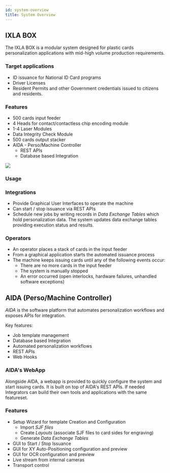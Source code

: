 ```yaml
---
id: system-overview
title: System Overview
---
```


[icbue-sdk]:https://www.ixla.it/application-software/

## IXLA BOX 

The IXLA BOX is a modular system designed for plastic cards personalization applications with mid-high volume production requirements.

### Target applications 
- ID issuance for National ID Card programs
- Driver Licenses
- Resident Permits and other Government credentials issued to citizens and residents.

### Features
* 500 cards input feeder 
* 4 Heads for contact/contactless chip encoding module
* 1-4 Laser Modules 
* Data Integrity Check Module
* 500 cards output stacker
* AIDA - Perso/Machine Controller
    - REST APIs 
    - Database based Integration



<div className={"svg-content-container"}>
    <div className={"flex-item"} style={{maxWidth:"80%"}}>
        <img src={imgBoxModules} />
    </div>
</div>

### Usage


<div className={"svg-content-container"}>
   <SystemSetup />
</div>

### Integrations

- Provide Graphical User Interfaces to operate the machine 
- Can start / stop issuance via REST APIs
- Schedule new jobs by writing records in *Data Exchange Tables* which hold personalization data. The system updates data exchange tables providing execution status and results. 

### Operators
- An operator places a stack of cards in the input feeder 
- From a graphical application starts the automated issuance process
- The machine keeps issuing cards until any of the following events occur:
    - There are no more cards in the input feeder 
    - The system is manually stopped
    - An error occurred (open interlocks, hardware failures, unhandled software exceptions)


## AIDA (Perso/Machine Controller)

*AIDA* is the software platform that automates personalization workflows and exposes APIs for integration.

Key features: 

* Job template management
* Database based Integration
* Automated personalization workflows
* REST APIs
* Web Hooks


<div className={"svg-content-container"}>
    <OverView />
</div>

<!-- *AIDA* sists between software integrations and the machine. 3rd party applications can provider personalization data through *Data Exchange Tables*, which are generated automatically when new *Job Templates* are created. -->

### AIDA's WebApp

Alongside AIDA, a webapp is provided to quickly configure the system and start issuing cards.
It is built on top of AIDA's REST APIs. If needed Integrators can build their own tools and applications with the same featureset.

### Features
* Setup Wizard for template Creation and Configuration
    * Import *SJF files*
    * Create *Layouts* (associate SJF files to card sides for engraving)
    * Generate *Data Exchange Tables* 
* GUI to Start / Stop Issuance
* GUI for XY Auto-Positioning configuration and preview
* GUI for OCR configuration and preview
* Live stream from internal cameras
* Transport control

